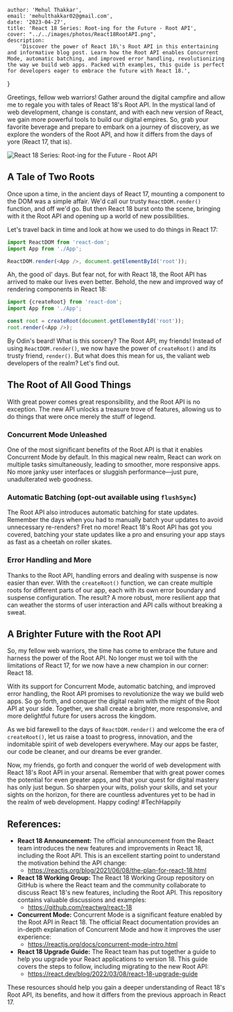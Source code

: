 
	author: 'Mehul Thakkar',
	email: 'mehulthakkar02@gmail.com',
	date: '2023-04-27',
	title: 'React 18 Series: Root-ing for the Future - Root API',
	cover: "../../images/photos/React18RootAPI.png",
	description:
		'Discover the power of React 18\'s Root API in this entertaining and informative blog post. Learn how the Root API enables Concurrent Mode, automatic batching, and improved error handling, revolutionizing the way we build web apps. Packed with examples, this guide is perfect for developers eager to embrace the future with React 18.',
}


Greetings, fellow web warriors! Gather around the digital campfire and allow me to regale you with tales of React 18's Root API. In the mystical land of web development, change is constant, and with each new version of React, we gain more powerful tools to build our digital empires. So, grab your favorite beverage and prepare to embark on a journey of discovery, as we explore the wonders of the Root API, and how it differs from the days of yore (React 17, that is).

<Image src={BlogImage} alt="React 18 Series: Root-ing for the Future - Root API" />

## A Tale of Two Roots

Once upon a time, in the ancient days of React 17, mounting a component to the DOM was a simple affair. We'd call our trusty `ReactDOM.render()` function, and off we'd go. But then React 18 burst onto the scene, bringing with it the Root API and opening up a world of new possibilities.

Let's travel back in time and look at how we used to do things in React 17:

```js
import ReactDOM from 'react-dom';
import App from './App';

ReactDOM.render(<App />, document.getElementById('root'));
```

Ah, the good ol' days. But fear not, for with React 18, the Root API has arrived to make our lives even better. Behold, the new and improved way of rendering components in React 18:

```js
import {createRoot} from 'react-dom';
import App from './App';

const root = createRoot(document.getElementById('root'));
root.render(<App />);
```

By Odin's beard! What is this sorcery? The Root API, my friends! Instead of using `ReactDOM.render()`, we now have the power of `createRoot()` and its trusty friend, `render()`. But what does this mean for us, the valiant web developers of the realm? Let's find out.

## The Root of All Good Things
With great power comes great responsibility, and the Root API is no exception. The new API unlocks a treasure trove of features, allowing us to do things that were once merely the stuff of legend.
### Concurrent Mode Unleashed
One of the most significant benefits of the Root API is that it enables Concurrent Mode by default. In this magical new realm, React can work on multiple tasks simultaneously, leading to smoother, more responsive apps. No more janky user interfaces or sluggish performance—just pure, unadulterated web goodness.
### Automatic Batching (opt-out available using `flushSync`)
The Root API also introduces automatic batching for state updates. Remember the days when you had to manually batch your updates to avoid unnecessary re-renders? Fret no more! React 18's Root API has got you covered, batching your state updates like a pro and ensuring your app stays as fast as a cheetah on roller skates.
### Error Handling and More
Thanks to the Root API, handling errors and dealing with suspense is now easier than ever. With the `createRoot()` function, we can create multiple roots for different parts of our app, each with its own error boundary and suspense configuration. The result? A more robust, more resilient app that can weather the storms of user interaction and API calls without breaking a sweat.

## A Brighter Future with the Root API
So, my fellow web warriors, the time has come to embrace the future and harness the power of the Root API. No longer must we toil with the limitations of React 17, for we now have a new champion in our corner: React 18.

With its support for Concurrent Mode, automatic batching, and improved error handling, the Root API promises to revolutionize the way we build web apps. So go forth, and conquer the digital realm with the might of the Root API at your side. Together, we shall create a brighter, more responsive, and more delightful future for users across the kingdom.

As we bid farewell to the days of `ReactDOM.render()` and welcome the era of `createRoot()`, let us raise a toast to progress, innovation, and the indomitable spirit of web developers everywhere. May our apps be faster, our code be cleaner, and our dreams be ever grander.

Now, my friends, go forth and conquer the world of web development with React 18's Root API in your arsenal. Remember that with great power comes the potential for even greater apps, and that your quest for digital mastery has only just begun. So sharpen your wits, polish your skills, and set your sights on the horizon, for there are countless adventures yet to be had in the realm of web development. Happy coding! #TechHappily

## References:
- **React 18 Announcement:** The official announcement from the React team introduces the new features and improvements in React 18, including the Root API. This is an excellent starting point to understand the motivation behind the API change:
	- https://reactjs.org/blog/2021/06/08/the-plan-for-react-18.html
- **React 18 Working Group:** The React 18 Working Group repository on GitHub is where the React team and the community collaborate to discuss React 18's new features, including the Root API. This repository contains valuable discussions and examples:
	- https://github.com/reactwg/react-18
- **Concurrent Mode:** Concurrent Mode is a significant feature enabled by the Root API in React 18. The official React documentation provides an in-depth explanation of Concurrent Mode and how it improves the user experience:
	- https://reactjs.org/docs/concurrent-mode-intro.html
- **React 18 Upgrade Guide:** The React team has put together a guide to help you upgrade your React applications to version 18. This guide covers the steps to follow, including migrating to the new Root API:
	- https://react.dev/blog/2022/03/08/react-18-upgrade-guide

These resources should help you gain a deeper understanding of React 18's Root API, its benefits, and how it differs from the previous approach in React 17.

